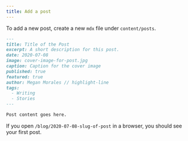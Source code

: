 ```yaml
---
title: Add a post
---
```


To add a new post, create a new `mdx` file under `content/posts`.

```md title=content/posts/2020-07-08-slug-of-post.mdx
---
title: Title of the Post
excerpt: A short description for this post.
date: 2020-07-08
image: cover-image-for-post.jpg
caption: Caption for the cover image
published: true
featured: true
author: Megan Morales // highlight-line
tags:
  - Writing
  - Stories
---

Post content goes here.
```

If you open `/blog/2020-07-08-slug-of-post` in a browser, you should see your first post.
